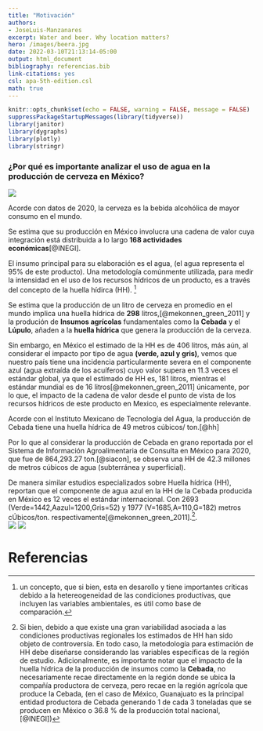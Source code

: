 ```yaml
---
title: "Motivación"
authors:
- JoseLuis-Manzanares 
excerpt: Water and beer. Why location matters? 
hero: /images/beera.jpg
date: 2022-03-10T21:13:14-05:00
output: html_document
bibliography: referencias.bib
link-citations: yes
csl: apa-5th-edition.csl
math: true
---
```




```r
knitr::opts_chunk$set(echo = FALSE, warning = FALSE, message = FALSE)
suppressPackageStartupMessages(library(tidyverse))
library(janitor)
library(dygraphs)
library(plotly)
library(stringr)
```




### ¿Por qué es importante analizar el uso de agua en la producción de cerveza en México? 

![](/images/lastcall.jpg)


Acorde con datos de 2020, la cerveza es la bebida alcohólica de mayor consumo en el mundo.  

Se estima que su producción en México involucra una cadena de valor cuya integración está distribuida a lo largo  **168 actividades económicas**[@INEGI].  


El insumo principal  para su elaboración es el agua, (el agua representa el 95% de este producto). Una metodología comúnmente utilizada,  para medir la intensidad en el uso de los recursos hídricos de un producto,  es a través del concepto de la huella hídirca (HH). ^[un concepto, que si bien, esta en desarollo y tiene importantes críticas debido a la hetereogeneidad de las condiciones productivas, que incluyen las variables ambientales, es útil como base de comparación.] 

Se estima que la producción de un litro de cerveza en promedio en el mundo implica una huella hídrica de **298** litros,[@mekonnen_green_2011] y la produción de **Insumos agrícolas** fundamentales como la **Cebada** y el **Lúpulo**,  añaden a la **huella hídrica** que genera la producción de la cerveza. 


Sin embargo, en México el estimado de la HH es de 406 litros, más aún, al considerar el impacto por tipo de agua **(verde, azul y gris)**, vemos que nuestro país tiene una incidencia particularmente severa en el componente azul (agua extraída de los acuíferos) cuyo valor supera en 11.3 veces el estándar global, ya que el estimado de HH es, 181 litros, mientras el estándar mundial es de 16 litros[@mekonnen_green_2011] únicamente, por lo que, el impacto de la cadena de valor desde el punto de vista de los recursos hídricos de este producto en Mexico, es especialmente relevante. 


Acorde con el Instituto Mexicano de Tecnología del Agua, la producción de Cebada tiene una huella hídrica de  49 metros cúbicos/ ton.[@hh]  

Por lo que al considerar la producción de Cebada en grano reportada por el Sistema de Información Agroalimentaria de Consulta en México para 2020, que fue de 864,293.27 ton.[@siacon], se observa una HH de  42.3 millones de metros cúbicos de agua (subterránea y superficial). 

De manera similar estudios especializados sobre Huella hídrica (HH), reportan que el componente de agua azul en la HH de la Cebada producida en México es 12 veces el estándar internacional. Con 2693 (Verde=1442,Aazul=1200,Gris=52) y 1977 (V=1685,A=110,G=182)  metros cÚbicos/ton. respectivamente[@mekonnen_green_2011].^[Si bien, debido a que existe una gran variabilidad asociada a las condiciones productivas regionales  los estimados de HH han sido objeto de controversía. 
En todo caso, la metodología para estimación de HH debe diseñarse considerando las variables específicas de la región de estudio. Adicionalmente, es importante notar que el impacto de la huella hídrica de la producción de insumos  como la **Cebada**, no necesariamente recae directamente en la región donde se ubica la compañía productora de cerveza, pero recae en la región agrícola que produce la Cebada, (en el caso de México, Guanajuato es la principal entidad  productora de Cebada generando 1 de cada 3 toneladas que se producen en México o 36.8 % de la producción total nacional, [@INEGI])].   
![](/images/cebada.png)
![](/images/lúpulo.jpg)

 














# Referencias